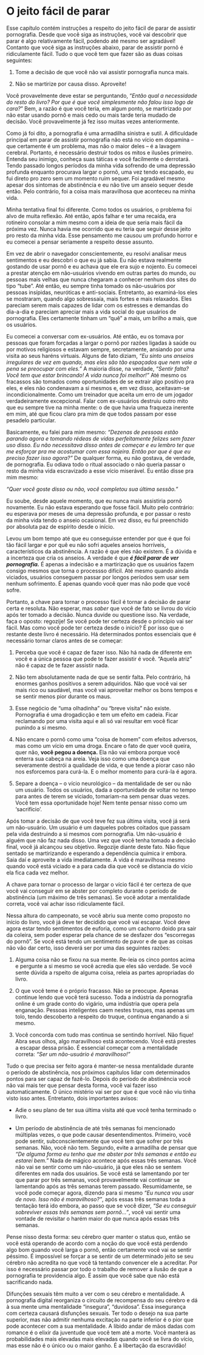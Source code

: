# O jeito fácil de parar

Esse capítulo contém instruções a respeito do jeito fácil de parar de assistir pornografia. Desde que você siga as instruções, você vai descobrir que parar é algo relativamente fácil, podendo até mesmo ser agradável! Contanto que você siga as instruções abaixo, parar de assistir pornô é ridiculamente fácil. Tudo o que você tem que fazer são as duas coisas seguintes:

1.  Tome a decisão de que você não vai assistir pornografia nunca mais.

2.  Não se martirize por causa disso. Aproveite!

Você provavelmente deve estar se perguntando, "*Então qual a necessidade do resto do livro? Por que é que você simplesmente não falou isso logo de cara?*" Bem, a razão é que você teria, em algum ponto, se martirizado por não estar usando pornô e mais cedo ou mais tarde teria mudado de decisão. Você provavelmente já fez isso muitas vezes anteriormente.

Como já foi dito, a pornografia é uma armadilha sinistra e sutil. A dificuldade principal em parar de assistir pornografia não está no vício em dopamina -- que certamente é um problema, mas não o maior deles -- é a lavagem cerebral. Portanto, é necessário destruir todos os mitos e ilusões primeiro. Entenda seu inimigo, conheça suas táticas e você facilmente o derrotará. Tendo passado longos períodos da minha vida sofrendo de uma depressão profunda enquanto procurava largar o pornô, uma vez tendo escapado, eu fui direto pro zero sem um momento ruim sequer. Foi agradável mesmo apesar dos sintomas de abstinência e eu não tive um anseio sequer desde então. Pelo contrário, foi a coisa mais maravilhosa que aconteceu na minha vida.

Minha tentativa final foi diferente. Como todos os usuários, o problema foi alvo de muita reflexão. Até então, após falhar e ter uma recaída, era rotineiro consolar a mim mesmo com a ideia de que seria mais fácil da próxima vez. Nunca havia me ocorrido que eu teria que seguir desse jeito pro resto da minha vida. Esse pensamento me causou um profundo horror e eu comecei a pensar seriamente a respeito desse assunto.

Em vez de abrir o navegador conscientemente, eu resolvi analisar meus sentimentos e eu descobri o que eu já sabia. Eu não estava realmente gostando de usar pornô e eu achava que ele era sujo e nojento. Eu comecei a prestar atenção em não-usuários vivendo em outras partes do mundo, ou pessoas mais velhas que nunca chegaram a conhecer nenhum dos sites do tipo "tube". Até então, eu sempre tinha tomado os não-usuários por pessoas insípidas, neuróticas e anti-sociais. Entretanto, ao examiná-los eles se mostraram, quando algo sobressaía, mais fortes e mais relaxados. Eles pareciam serem mais capazes de lidar com os estresses e demandas do dia-a-dia e pareciam apreciar mais a vida social do que usuários de pornografia. Eles certamente tinham um "quê" a mais, um brilho a mais, que os usuários.

Eu comecei a conversar com ex-usuários. Até então, eu os tomava por pessoas que foram forçadas a largar o pornô por razões ligadas à saúde ou por motivos religiosos e estavam sempre, secretamente, ansiando por uma visita ao seus haréns virtuais. Alguns de fato diziam, *"Eu sinto uns anseios irregulares de vez em quando, mas eles são tão espaçados que nem vale a pena se preocupar com eles."* A maioria disse, na verdade, *"Sentir falta? Você tem que estar brincando! A vida nunca foi melhor!"* Até mesmo os fracassos são tomados como oportunidades de se extrair algo positivo pra eles, e eles não condenavam a si mesmos e, em vez disso, aceitavam-se incondicionalmente. Como um treinador que aceita um erro de um jogador verdadeiramente excepcional. Falar com ex-usuários destruiu outro mito que eu sempre tive na minha mente: o de que havia uma fraqueza inerente em mim, até que ficou claro pra mim de que todos passam por esse pesadelo particular.

Basicamente, eu falei para mim mesmo: *"Dezenas de pessoas estão parando agora e tomando rédeas de vidas perfeitamente felizes sem fazer uso disso. Eu não necessitava disso antes de começar e eu lembro ter que me esforçar pra me acostumar com essa nojeira. Então por que é que eu preciso fazer isso agora?"* De qualquer forma, eu não gostava, de verdade, de pornografia. Eu odiava todo o ritual associado o não queria passar o resto da minha vida escravizado a esse vício miserável. Eu então disse pra mim mesmo:

*"Quer você goste disso ou não, você completou sua última sessão."*

Eu soube, desde aquele momento, que eu nunca mais assistiria pornô novamente. Eu não estava esperando que fosse fácil. Muito pelo contrário: eu esperava por meses de uma depressão profunda, e por passar o resto da minha vida tendo o anseio ocasional. Em vez disso, eu fui preenchido por absoluta paz de espírito desde o início.

Levou um bom tempo até que eu conseguisse entender por que é que foi tão fácil largar e por quê eu não sofri aqueles anseios horríveis, característicos da abstinência. A razão é que eles não existem. É a dúvida e a incerteza que cria os anseios. A verdade é que ***é fácil parar de ver pornografia.*** É apenas a indecisão e a martirização que os usuários fazem consigo mesmos que torna o processso difícil. Até mesmo quando ainda viciados, usuários conseguem passar por longos períodos sem usar sem nenhum sofrimento. É apenas quando você quer mas não pode que você sofre.

Portanto, a chave para tornar o processo fácil é tornar a decisão de parar certa e resoluta. Não esperar, mas *saber* que você de fato se livrou do vício após ter tomado a decisão. Nunca duvide ou questione isso. Na verdade, faça o oposto: regozije! Se você pode ter certeza desde o princípio vai ser fácil. Mas como você pode ter certeza desde o início? É por isso que o restante deste livro é necessário. Há determinados pontos essenciais que é necessário tornar claros antes de se começar:

1.  Perceba que você é capaz de fazer isso. Não há nada de diferente em você e a única pessoa que pode te fazer assistir é você. "Aquela atriz" não é capaz de te fazer assistir nada.

2.  Não tem absolutamente nada de que se sentir falta. Pelo contrário, há enormes ganhos positivos a serem adquiridos. Não que você vai ser mais rico ou saudável, mas você vai aproveitar melhor os bons tempos e se sentir menos pior durante os maus.

3. Esse negócio de "uma olhadinha" ou "breve visita" não existe. Pornografia é uma drogadicção e tem um efeito em cadeia. Ficar reclamando por uma visita aqui e ali só vai resultar em você ficar punindo a si mesmo.

4. Não encare o pornô como uma "coisa de homem" com efeitos adversos, mas como um vício em uma droga. Encare o fato de quer você queira, quer não, **você pegou a doença.** Ela não vai embora porque você enterra sua cabeça na areia. Veja isso como uma doença que severamente destrói a qualidade de vida, e que tende a piorar caso não nos esforcemos para curá-la. E o melhor momento para curá-la é agora.

5.  Separe a doença -- o vício neurológico -- da mentalidade de ser ou não um usuário. Todos os usuários, dada a oportunidade de voltar no tempo para antes de terem se viciado, tomariam-na sem pensar duas vezes. Você tem essa oportunidade hoje! Nem tente pensar nisso como um 'sacrifício'.

Após tomar a decisão de que você teve fez sua última visita, você já será um não-usuário. Um usuário é um daqueles pobres coitados que passam pela vida destruindo a si mesmos com pornografia. Um não-usuário é alguém que não faz nada disso. Uma vez que você tenha tomado a decisão final, você já alcançou seu objetivo. Regozije diante deste fato. Não fique sentado se martirizando e esperando a dependência química ir embora. Saia daí e aproveite a vida imediatamente. A vida é maravilhosa mesmo quando você está viciado e a para cada dia que você se distancia do vício ela fica cada vez melhor.

A chave para tornar o processo de largar o vício fácil é ter certeza de que você vai conseguir em se abster por completo durante o período de abstinência (um máximo de três semanas). Se você adotar a mentalidade correta, você vai achar isso ridiculamente fácil.

Nessa altura do campeonato, se você abriu sua mente como proposto no início do livro, você já deve ter decidido que você vai escapar. Você deve agora estar tendo sentimentos de euforia, como um cachorro doido pra sair da coleira, sem poder esperar pela chance de se desfazer dos "escorregas do pornô". Se você está tendo um sentimento de pavor e de que as coisas não vão dar certo, isso deverá ser por uma das seguintes razões:

1.  Alguma coisa não se fixou na sua mente. Re-leia os cinco pontos acima e pergunte a si mesmo se você acredia que eles são verdade. Se você sente dúvida a rspeito de alguma coisa, releia as partes apropriadas do livro.

2.  O que você teme é o próprio fracasso. Não se preocupe. Apenas continue lendo que você terá sucesso. Toda a indústria da pornografia online é um grade conto do vigário, uma indústria que opera pela enganação. Pessoas inteligentes caem nestes truques, mas apenas um tolo, tendo descoberto a respeito do truque, continua enganando a si mesmo.

3.  Você concorda com tudo mas continua se sentindo horrível. Não fique! Abra seus olhos, algo maravilhoso está acontecendo. Você está prestes a escapar dessa prisão. É essencial começar com a mentalidade correta: *"Ser um não-usuário é maravilhoso!"*


Tudo o que precisa ser feito agora é manter-se nessa mentalidade durante o período de abstinência, nos próximos capítulos lidar com determinados pontos para ser capaz de fazê-lo. Depois do período de abstinência você não vai mais ter que pensar desta forma, você vai fazer isso automaticamente. O único mistério vai ser por que é que você não viu tinha visto isso antes. Entretanto, dois importantes avisos:

-   Adie o seu plano de ter sua última visita até que você tenha terminado o livro.

-   Um período de abstinência de até três semanas foi mencionado múltiplas vezes, o que pode causar desentendimentos. Primeiro, você pode sentir, subconscientemente que você tem que sofrer por três semanas. Não, você não tem. Segundo, evite a armadilha de pensar que *"De alguma forma eu tenho que me abster por três semanas e então eu estarei bem."* Nada de mágico acontece após essas três semanas. Você não vai se sentir como um não-usuário, já que eles não se sentem diferentes em nada dos usuários. Se você está se lamentando por ter que parar por três semanas, você provavelmente vai continuar se lamentando após as três semanas terem passado. Resumidamente, se você pode começar agora, dizendo para si mesmo *"Eu nunca vou usar de novo. Isso näo é maravilhoso?"*, após essas três semanas toda a tentação terá ido embora, ao passo que se você dizer, *"Se eu conseguir sobreviver essas três semanas sem pornô..."*, você vai sentir uma vontade de revisitar o harém maior do que nunca após essas três semanas.

Pense nisso desta forma: seu cérebro quer manter o status quo, então se você está operando de acordo com a noção do que você está perdendo algo bom quando você larga o pornô, então certamente você vai se sentir péssimo. É impossível se forçar a se sentir de um determinado jeito se seu cérebro não acredita no que você tá tentando convencer ele a acreditar. Por isso é necessário passar por todo o trabalho de remover a ilusão de que a pornografia te providencia algo. É assim que você sabe que não está sacrificando nada.

Difunções sexuais têm muito a ver com o seu cérebro e mentalidade. A pornografia digital reorganiza o circuito de recompensa do seu cérebro e dá à sua mente uma mentalidade "insegura", "duvidosa". Essa insegurança com certeza causará disfunções sexuais. Ter todo o desejo na sua parte superior, mas não admitir nenhuma excitação na parte inferior é o pior que pode acontecer com a sua mentalidade. A libido andar de mãos dadas com romance é o elixir da juventude que você tem até a morte. Você manterá as probabilidades mais elevadas mais elevadas quando você se livra do vício, mas esse não é o único ou o maior ganho. É a libertação da escravidão!